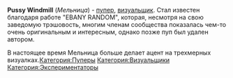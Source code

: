 {{Инфобокс для пуперов
|title2=Pussy Windmill
|другие_ники=риссу циндмилл
|image3=[[Файл:Pussy_Windmill.jpg|left]]
|caption3=
|сферы_творчества=RYTP, 3D-моделирование
|год_начала=2016
|image4=
|caption4=
|имя_фамилия=
|дата_рождения=
|место_проживания=
|ссылки=
*[https://www.youtube.com/channel/UCqZfzBNyUJo-laUdGvPn1Yw youtube]
*[https://www.youtube.com/channel/UCgS4AKoPvq_IfgG7x9TNxjg мусор]
}}'''Pussy Windmill''' (''Мельница'') - [[Пуперы|пупер]], [[Визуальщики|визуальщик]]. Стал известен благодаря работе "EBANY RANDOM", которая, несмотря на свою заведомую трэшовость, многим членам сообщества показалась чем-то очень оригинальным и интересным, однако позже пуп был удален автором. 

В настоящее время Мельница больше делает ацент на трехмерных визуалках.[[Категория:Пуперы]]
[[Категория:Визуальщики]]
[[Категория:Экспериментаторы]]